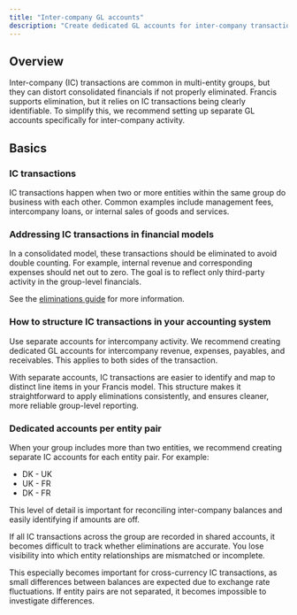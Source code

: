 ```yaml
---
title: "Inter-company GL accounts"
description: "Create dedicated GL accounts for inter-company transactions"
---
```


## Overview

Inter-company (IC) transactions are common in multi-entity groups, but they can distort consolidated financials if not properly eliminated. Francis supports elimination, but it relies on IC transactions being clearly identifiable. To simplify this, we recommend setting up separate GL accounts specifically for inter-company activity.

## Basics

### IC transactions

IC transactions happen when two or more entities within the same group do business with each other. Common examples include management fees, intercompany loans, or internal sales of goods and services.

### **Addressing IC transactions in financial models**

In a consolidated model, these transactions should be eliminated to avoid double counting. For example, internal revenue and corresponding expenses should net out to zero. The goal is to reflect only third-party activity in the group-level financials.

See the [eliminations guide](/masterclasses/consolidation/eliminations) for more information.

### **How to structure IC transactions in your accounting system**

Use separate accounts for intercompany activity. We recommend creating dedicated GL accounts for intercompany revenue, expenses, payables, and receivables. This applies to both sides of the transaction.

With separate accounts, IC transactions are easier to identify and map to distinct line items in your Francis model. This structure makes it straightforward to apply eliminations consistently, and ensures cleaner, more reliable group-level reporting.

### Dedicated accounts per entity pair

When your group includes more than two entities, we recommend creating separate IC accounts for each entity pair. For example:

- DK - UK
- UK - FR
- DK - FR

This level of detail is important for reconciling inter-company balances and easily identifying if amounts are off.

If all IC transactions across the group are recorded in shared accounts, it becomes difficult to track whether eliminations are accurate. You lose visibility into which entity relationships are mismatched or incomplete.

This especially becomes important for cross-currency IC transactions, as small differences between balances are expected due to exchange rate fluctuations. If entity pairs are not separated, it becomes impossible to investigate differences.